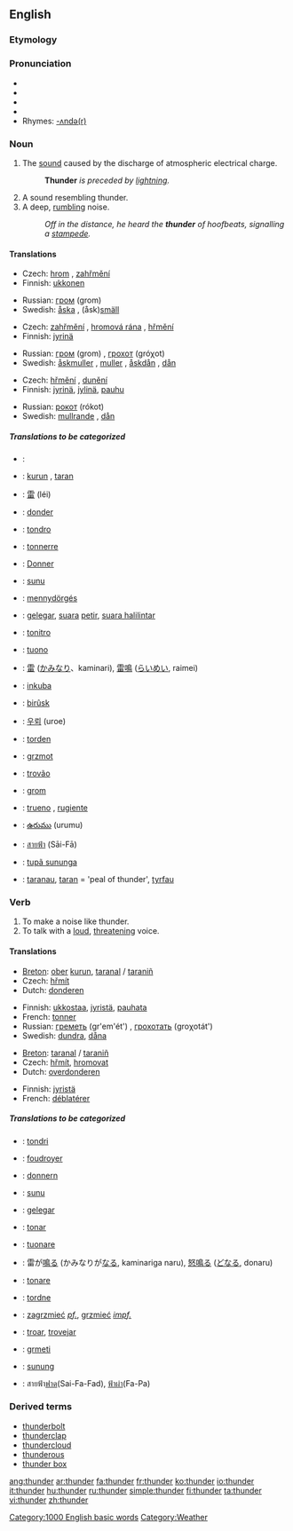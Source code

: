 ==English==

===Etymology===
{{etymon|OE.|þunor}}

===Pronunciation===
*{{AHD|/thŭn'dər/}}
*{{IPA|/ˈθʌndə(r)/}}
*{{SAMPA|/"TVnd@(r)/}}
*{{audio|en-us-thunder.ogg|Audio (US)}}
*Rhymes: [[Rhymes:English:-ʌndə(r)|-ʌndə(r)]]

===Noun===
{{wikipedia}}
{{en-noun|-}}

#The [[sound]] caused by the discharge of atmospheric electrical charge. 
#:'''Thunder''' ''is preceded by [[lightning]].''
#A sound resembling thunder.
#A deep, [[rumble|rumbling]] noise.
#:''Off in the distance, he heard the '''thunder''' of hoofbeats, signalling a [[stampede]].''

====Translations====
{{trans-top|The sound caused by the discharge of atmospheric electrical charge}}
*Czech: [[hrom]] {{m}}, [[zahřmění]] {{n}}
*Finnish: [[ukkonen]]
{{trans-mid}}
*Russian: [[гром]] (grom) {{m}}
*Swedish: [[åska]] {{c}}, (åsk)[[smäll]] {{c}}
{{trans-bottom}}

{{trans-top|A sound resembling thunder}}
*Czech: [[zahřmění]] {{n}}, [[hromová rána]] {{f}}, [[hřmění]] {{n}}
*Finnish: [[jyrinä]]
{{trans-mid}}
*Russian: [[гром]] (grom) {{m}}, [[грохот]] (gróχot) {{m}}
*Swedish: [[åskmuller]] {{n}}, [[muller]] {{n}}, [[åskdån]] {{n}}, [[dån]] {{n}}
{{trans-bottom}}

{{trans-top|A deep, rumbling noise}}
*Czech: [[hřmění]] {{n}}, [[dunění]] {{n}}
*Finnish: [[jyrinä]], [[jylinä]], [[pauhu]]
{{trans-mid}}
*Russian: [[рокот]] (rókot) {{m}}
*Swedish: [[mullrande]] {{n}}, [[dån]] {{n}}
{{trans-bottom}}

=====Translations to be categorized=====
{{checktrans}}
{{top}}
*{{ttbc|Arabic}}: {{ARchar|[[رعد]]}} {{Unicode|(raʕd)}}
*{{ttbc|Breton}}: [[kurun]] {{f}}, [[taran]] {{m}}
*{{ttbc|Chinese}}: [[雷]] (léi)
*{{ttbc|Dutch}}: [[donder]] {{m}}
*{{ttbc|Esperanto}}: [[tondro]]
*{{ttbc|French}}: [[tonnerre]] {{m}}
*{{ttbc|German}}: [[Donner]] {{m}}
*{{ttbc|Guaraní}}: [[sunu]]
*{{ttbc|Hungarian}}: [[mennydörgés]]
*{{ttbc|Indonesian}}: [[gelegar]], [[suara]] [[petir]], [[suara halilintar]]
*{{ttbc|Interlingua}}: [[tonitro]]
*{{ttbc|Italian}}: [[tuono]] {{m}}
*{{ttbc|Japanese}}: [[雷]] ([[かみなり]]、kaminari), [[雷鳴]] ([[らいめい]], raimei)
{{mid}}
*{{ttbc|Kinyarwanda}}: [[inkuba]]
*{{ttbc|Kurdish}}: [[birûsk]] {{f}}
*{{ttbc|Korean}}: [[우뢰]] (uroe)
*{{ttbc|Norwegian}}: [[torden]]
*{{ttbc|Polish}}: [[grzmot]] {{m}}
*{{ttbc|Portuguese}}: [[trovão]] {{m}}
*{{ttbc|Slovene}}: [[grom]] {{m}}
*{{ttbc|Spanish}}: [[trueno]] {{m}}, [[rugiente]] {{m}}
*{{ttbc|Telugu}}: [[ఉరుము]] (urumu)
*{{ttbc|Thai}}: [[สายฟ้า]] (Sāi-Fā)
*{{ttbc|Tupinambá}}: [[tupã sununga]]
*{{ttbc|Welsh}}: [[taranau]], [[taran]] = 'peal of thunder', [[tyrfau]]
{{bottom}}

===Verb===
{{en-verb}}

#To make a noise like thunder.
#To talk with a [[loud]], [[threatening]] voice.

====Translations====
{{trans-top|To make a noise like thunder}}
*[[Breton]]: [[ober]] [[kurun]], [[taranal]] / [[taraniñ]]
*Czech: [[hřmít]]
*Dutch: [[donderen]]
{{trans-mid}}
*Finnish: [[ukkostaa]], [[jyristä]], [[pauhata]]
*French: [[tonner]]
*Russian: [[греметь]] (gr'em'ét') {{impf}}, [[грохотать]] (groχotát') {{impf}}
*Swedish: [[dundra]], [[dåna]]
{{trans-bottom}}

{{trans-top|To talk with a loud, threatening voice}}
*[[Breton]]: [[taranal]] / [[taraniñ]]
*Czech: [[hřmít]], [[hromovat]]
*Dutch: [[overdonderen]]
{{trans-mid}}
*Finnish: [[jyristä]]
*French: [[déblatérer]]
{{trans-bottom}}

=====Translations to be categorized=====
{{checktrans}}
{{top}}
*{{ttbc|Esperanto}}: [[tondri]]
*{{ttbc|French}}: [[foudroyer]]
*{{ttbc|German}}: [[donnern]]
*{{ttbc|Guaraní}}: [[sunu]]
*{{ttbc|Indonesian}}: [[gelegar]]
*{{ttbc|Interlingua}}: [[tonar]]
*{{ttbc|Italian}}: [[tuonare]]
*{{ttbc|Japanese}}: 雷が[[鳴る]] (かみなりが[[なる]], kaminariga naru), [[怒鳴る]] ([[どなる]], donaru)
{{mid}}
*{{ttbc|Latin}}: [[tonare]]
*{{ttbc|Norwegian}}: [[tordne]]
*{{ttbc|Polish}}: [[zagrzmieć]] ''[[pf.]]'', [[grzmieć]] ''[[impf.]]''
*{{ttbc|Portuguese}}: [[troar]], [[trovejar]]
*{{ttbc|Slovene}}: [[grmeti]]
*{{ttbc|Tupinambá}}: [[sunung]]
*{{ttbc|Thai}}: สายฟ้า[[ฟาด]](Sai-Fa-Fad), [[ฟ้าผ่า]](Fa-Pa)
{{bottom}}

===Derived terms===
*[[thunderbolt]]
*[[thunderclap]]
*[[thundercloud]]
*[[thunderous]]
*[[thunder box]]
[[Category:1000 English basic words]]
[[Category:Weather]]

[[ang:thunder]]
[[ar:thunder]]
[[fa:thunder]]
[[fr:thunder]]
[[ko:thunder]]
[[io:thunder]]
[[it:thunder]]
[[hu:thunder]]
[[ru:thunder]]
[[simple:thunder]]
[[fi:thunder]]
[[ta:thunder]]
[[vi:thunder]]
[[zh:thunder]]